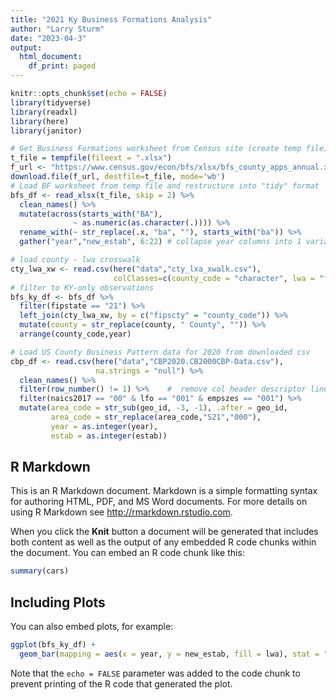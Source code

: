 ```yaml
---
title: "2021 Ky Business Formations Analysis"
author: "Larry Sturm"
date: "2023-04-3"
output:
  html_document:
    df_print: paged
---
```


```r
knitr::opts_chunk$set(echo = FALSE)
library(tidyverse)
library(readxl)
library(here)
library(janitor)

# Get Business Formations worksheet from Census site (create temp file)
t_file = tempfile(fileext = ".xlsx")
f_url <- "https://www.census.gov/econ/bfs/xlsx/bfs_county_apps_annual.xlsx"
download.file(f_url, destfile=t_file, mode='wb')
# Load BF worksheet from temp file and restructure into "tidy" format 
bfs_df <- read_xlsx(t_file, skip = 2) %>% 
  clean_names() %>% 
  mutate(across(starts_with("BA"),
              ~ as.numeric(as.character(.)))) %>% 
  rename_with(~ str_replace(.x, "ba", ""), starts_with("ba")) %>% 
  gather("year","new_estab", 6:22) # collapse year columns into 1 variable: year

# load county - lwa crosswalk 
cty_lwa_xw <- read.csv(here("data","cty_lxa_xwalk.csv"),
                       colClasses=c(county_code = "character", lwa = "factor"))
# filter to KY-only observations
bfs_ky_df <- bfs_df %>%
  filter(fipstate == "21") %>%
  left_join(cty_lwa_xw, by = c("fipscty" = "county_code")) %>% 
  mutate(county = str_replace(county, " County", "")) %>%
  arrange(county_code,year)

# Load US County Business Pattern data for 2020 from downloaded csv
cbp_df <- read.csv(here("data","CBP2020.CB2000CBP-Data.csv"),
                   na.strings = "null") %>%
  clean_names() %>% 
  filter(row_number() != 1) %>%    #  remove col header descriptor line
  filter(naics2017 == "00" & lfo == "001" & empszes == "001") %>% 
  mutate(area_code = str_sub(geo_id, -3, -1), .after = geo_id,
         area_code = str_replace(area_code,"S21","000"),
         year = as.integer(year),
         estab = as.integer(estab))
```

## R Markdown

This is an R Markdown document. Markdown is a simple formatting syntax for authoring HTML, PDF, and MS Word documents. For more details on using R Markdown see <http://rmarkdown.rstudio.com>.

When you click the **Knit** button a document will be generated that includes both content as well as the output of any embedded R code chunks within the document. You can embed an R code chunk like this:

```r
summary(cars)
```

## Including Plots

You can also embed plots, for example:

```r
ggplot(bfs_ky_df) +
  geom_bar(mapping = aes(x = year, y = new_estab, fill = lwa), stat = "identity")
```

Note that the `echo = FALSE` parameter was added to the code chunk to prevent printing of the R code that generated the plot.
